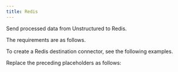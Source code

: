 ```yaml
---
title: Redis
---
```


Send processed data from Unstructured to Redis.

The requirements are as follows.


<RedisPrerequisites />

To create a Redis destination connector, see the following examples.


<CodeGroup>
    <RedisSDK />
    <RedisAPIRESTCreate />
</CodeGroup>

Replace the preceding placeholders as follows:


<RedisAPIPlaceholders />

